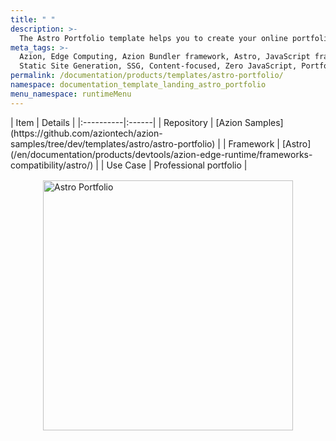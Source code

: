 ```yaml
---
title: " "
description: >-
  The Astro Portfolio template helps you to create your online portfolio using an Astro-based example.
meta_tags: >-
  Azion, Edge Computing, Azion Bundler framework, Astro, JavaScript frameworks,
  Static Site Generation, SSG, Content-focused, Zero JavaScript, Portfolio
permalink: /documentation/products/templates/astro-portfolio/
namespace: documentation_template_landing_astro_portfolio
menu_namespace: runtimeMenu
---
```



<div class="[&_.flex.flex-col]:!gap-4 [&_.flex.flex-col]:md:!gap-8 [&_.flex.flex-col]:2xl:!gap-16">
  <HeroHome
    title="Astro portfolio"
    description="The Astro Portfolio template helps you to create your online portfolio using an Astro-based example. "
    logos={[]}
    buttons={[
      { label: "Deploy template", link: "https://console.azion.com/create/astro/astro-portfolio", outlined: false, icon: "ai ai-azion", iconPos: "left" },
      { label: "View demo", link: "https://li3w5kcwhx.map.azionedge.net/", severity: "secondary" }
    ]}
  />
</div>

<div style="display: flex; gap: 1rem; align-items: center; flex-direction: row; flex-wrap: wrap;">
  <div style="flex: 1; min-width: 300px;">
    | Item | Details |
    |:----------|:------|
    | Repository | [Azion Samples](https://github.com/aziontech/azion-samples/tree/dev/templates/astro/astro-portfolio) |
    | Framework | [Astro](/en/documentation/products/devtools/azion-edge-runtime/frameworks-compatibility/astro/) |
    | Use Case | Professional portfolio |
  </div>
  <div style="display: flex; justify-content: center; align-items: center; flex: 1; min-width: 300px;">
    <img src="/assets/docs/images/uploads/template-showcase/astro/astro-portfolio.png" width="400" alt="Astro Portfolio" style="max-width: 100%; height: auto;" />
  </div>
</div>

